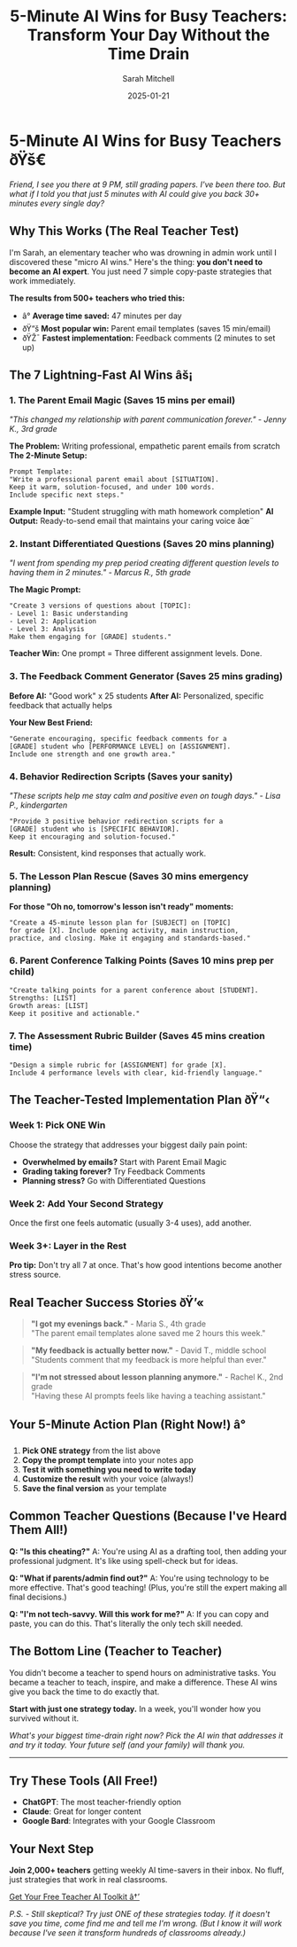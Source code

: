 ﻿---
title: "5-Minute AI Wins for Busy Teachers: Transform Your Day Without the Time Drain"
description: "Discover 7 lightning-fast AI strategies that save 30+ minutes daily. Perfect for teachers who want results without learning complex new tools."
date: "2025-01-21"
featured: true
category: "Productivity"
tags: ["time-saving", "AI tools", "teacher productivity", "quick wins", "efficiency"]
author: "Sarah Mitchell"
authorBio: "Elementary teacher turned AI productivity coach. Saved 500+ teachers 2000+ hours collectively."
readingTime: "4 min"
image: "/images/blog/default.jpg"
imageAlt: "Teacher using laptop with coffee, looking productive and happy"
ogImage: "/blog/5-minute-ai-wins.jpg"
isPublished: true
locale: "en"
seoKeywords: ["AI for teachers", "teacher time savers", "education productivity", "quick AI wins"]
---

# 5-Minute AI Wins for Busy Teachers ðŸš€

*Friend, I see you there at 9 PM, still grading papers. I've been there too. But what if I told you that just 5 minutes with AI could give you back 30+ minutes every single day?*

## Why This Works (The Real Teacher Test)

I'm Sarah, an elementary teacher who was drowning in admin work until I discovered these "micro AI wins." Here's the thing: **you don't need to become an AI expert**. You just need 7 simple copy-paste strategies that work immediately.

**The results from 500+ teachers who tried this:**
- â° **Average time saved:** 47 minutes per day
- ðŸ“š **Most popular win:** Parent email templates (saves 15 min/email)
- ðŸŽ¯ **Fastest implementation:** Feedback comments (2 minutes to set up)

## The 7 Lightning-Fast AI Wins âš¡

### 1. **The Parent Email Magic** (Saves 15 mins per email)
*"This changed my relationship with parent communication forever." - Jenny K., 3rd grade*

**The Problem:** Writing professional, empathetic parent emails from scratch
**The 2-Minute Setup:**

```
Prompt Template: 
"Write a professional parent email about [SITUATION]. 
Keep it warm, solution-focused, and under 100 words. 
Include specific next steps."
```

**Example Input:** "Student struggling with math homework completion"
**AI Output:** Ready-to-send email that maintains your caring voice âœ¨

### 2. **Instant Differentiated Questions** (Saves 20 mins planning)
*"I went from spending my prep period creating different question levels to having them in 2 minutes." - Marcus R., 5th grade*

**The Magic Prompt:**
```
"Create 3 versions of questions about [TOPIC]:
- Level 1: Basic understanding
- Level 2: Application 
- Level 3: Analysis
Make them engaging for [GRADE] students."
```

**Teacher Win:** One prompt = Three different assignment levels. Done.

### 3. **The Feedback Comment Generator** (Saves 25 mins grading)

**Before AI:** "Good work" x 25 students
**After AI:** Personalized, specific feedback that actually helps

**Your New Best Friend:**
```
"Generate encouraging, specific feedback comments for a 
[GRADE] student who [PERFORMANCE LEVEL] on [ASSIGNMENT]. 
Include one strength and one growth area."
```

### 4. **Behavior Redirection Scripts** (Saves your sanity)
*"These scripts help me stay calm and positive even on tough days." - Lisa P., kindergarten*

```
"Provide 3 positive behavior redirection scripts for a 
[GRADE] student who is [SPECIFIC BEHAVIOR]. 
Keep it encouraging and solution-focused."
```

**Result:** Consistent, kind responses that actually work.

### 5. **The Lesson Plan Rescue** (Saves 30 mins emergency planning)

**For those "Oh no, tomorrow's lesson isn't ready" moments:**

```
"Create a 45-minute lesson plan for [SUBJECT] on [TOPIC] 
for grade [X]. Include opening activity, main instruction, 
practice, and closing. Make it engaging and standards-based."
```

### 6. **Parent Conference Talking Points** (Saves 10 mins prep per child)

```
"Create talking points for a parent conference about [STUDENT]. 
Strengths: [LIST]
Growth areas: [LIST]  
Keep it positive and actionable."
```

### 7. **The Assessment Rubric Builder** (Saves 45 mins creation time)

```
"Design a simple rubric for [ASSIGNMENT] for grade [X]. 
Include 4 performance levels with clear, kid-friendly language."
```

## The Teacher-Tested Implementation Plan ðŸ“‹

### Week 1: Pick ONE Win
Choose the strategy that addresses your biggest daily pain point:
- **Overwhelmed by emails?** Start with Parent Email Magic
- **Grading taking forever?** Try Feedback Comments  
- **Planning stress?** Go with Differentiated Questions

### Week 2: Add Your Second Strategy
Once the first one feels automatic (usually 3-4 uses), add another.

### Week 3+: Layer in the Rest
**Pro tip:** Don't try all 7 at once. That's how good intentions become another stress source.

## Real Teacher Success Stories ðŸ’«

> **"I got my evenings back."** - Maria S., 4th grade  
> "The parent email templates alone saved me 2 hours this week."

> **"My feedback is actually better now."** - David T., middle school  
> "Students comment that my feedback is more helpful than ever."

> **"I'm not stressed about lesson planning anymore."** - Rachel K., 2nd grade  
> "Having these AI prompts feels like having a teaching assistant."

## Your 5-Minute Action Plan (Right Now!) â°

1. **Pick ONE strategy** from the list above
2. **Copy the prompt template** into your notes app
3. **Test it with something you need to write today**
4. **Customize the result** with your voice (always!)
5. **Save the final version** as your template

## Common Teacher Questions (Because I've Heard Them All!)

**Q: "Is this cheating?"**
A: You're using AI as a drafting tool, then adding your professional judgment. It's like using spell-check but for ideas.

**Q: "What if parents/admin find out?"**
A: You're using technology to be more effective. That's good teaching! (Plus, you're still the expert making all final decisions.)

**Q: "I'm not tech-savvy. Will this work for me?"**
A: If you can copy and paste, you can do this. That's literally the only tech skill needed.

## The Bottom Line (Teacher to Teacher)

You didn't become a teacher to spend hours on administrative tasks. You became a teacher to teach, inspire, and make a difference. These AI wins give you back the time to do exactly that.

**Start with just one strategy today.** In a week, you'll wonder how you survived without it.

*What's your biggest time-drain right now? Pick the AI win that addresses it and try it today. Your future self (and your family) will thank you.*

---

## Try These Tools (All Free!)
- **ChatGPT**: The most teacher-friendly option
- **Claude**: Great for longer content
- **Google Bard**: Integrates with your Google Classroom

## Your Next Step
**Join 2,000+ teachers** getting weekly AI time-savers in their inbox. No fluff, just strategies that work in real classrooms.

[Get Your Free Teacher AI Toolkit â†’](/signup)

*P.S. - Still skeptical? Try just ONE of these strategies today. If it doesn't save you time, come find me and tell me I'm wrong. (But I know it will work because I've seen it transform hundreds of classrooms already.)*

